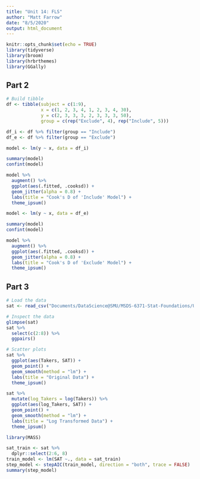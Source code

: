 ```yaml
---
title: "Unit 14: FLS"
author: "Matt Farrow"
date: "8/5/2020"
output: html_document
---
```


```r
knitr::opts_chunk$set(echo = TRUE)
library(tidyverse)
library(broom)
library(hrbrthemes)
library(GGally)
```

## Part 2

```r
# Build tibble
df <- tibble(subject = c(1:9),
             x = c(1, 2, 3, 4, 1, 2, 3, 4, 30),
             y = c(2, 3, 3, 3, 2, 3, 3, 3, 50),
             group = c(rep("Exclude", 4), rep("Include", 5)))

df_i <- df %>% filter(group == "Include")
df_e <- df %>% filter(group == "Exclude")
```

```r
model <- lm(y ~ x, data = df_i)

summary(model)
confint(model)

model %>% 
  augment() %>% 
  ggplot(aes(.fitted, .cooksd)) +
  geom_jitter(alpha = 0.8) +
  labs(title = "Cook's D of 'Include' Model") +
  theme_ipsum()
```

```r
model <- lm(y ~ x, data = df_e)

summary(model)
confint(model)

model %>% 
  augment() %>% 
  ggplot(aes(.fitted, .cooksd)) +
  geom_jitter(alpha = 0.8) +
  labs(title = "Cook's D of 'Exclude' Model") +
  theme_ipsum()
```

## Part 3

```r
# Load the data
sat <- read_csv("Documents/DataScience@SMU/MSDS-6371-Stat-Foundations/Unit 14/SAT Data Set.csv")
```

```r
# Inspect the data
glimpse(sat)
sat %>% 
  select(c(2:8)) %>% 
  ggpairs()
```

```r
# Scatter plots
sat %>% 
  ggplot(aes(Takers, SAT)) +
  geom_point() +
  geom_smooth(method = "lm") +
  labs(title = "Original Data") +
  theme_ipsum()

sat %>% 
  mutate(log_Takers = log(Takers)) %>% 
  ggplot(aes(log_Takers, SAT)) +
  geom_point() +
  geom_smooth(method = "lm") +
  labs(title = "Log Transformed Data") +
  theme_ipsum()
```

```r
library(MASS)

sat_train <- sat %>% 
  dplyr::select(2:6, 8)
train_model <- lm(SAT ~., data = sat_train)
step_model <- stepAIC(train_model, direction = "both", trace = FALSE)
summary(step_model)
```

